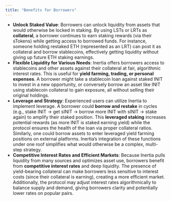 ```yaml
---
title: "Benefits for Borrowers"
---
```


- **Unlock Staked Value**: Borrowers can unlock liquidity from assets that would otherwise be locked in staking. By using LSTs or LRTs as **collateral**, a borrower continues to earn staking rewards (via their sTokens) while getting access to borrowed funds. For instance, someone holding restaked ETH (represented as an LRT) can post it as collateral and borrow stablecoins, effectively getting liquidity without giving up future ETH staking earnings.
- **Flexible Liquidity for Various Needs**: Inertia offers borrowers access to stablecoins and other assets against their collateral at fair, algorithmic interest rates. This is useful for **yield farming, trading, or personal expenses**. A borrower might take a stablecoin loan against staked INIT to invest in a new opportunity, or conversely borrow an asset like INIT using stablecoin collateral to gain exposure, all without selling their original holdings.
- **Leverage and Strategy**: Experienced users can utilize Inertia to implement leverage. A borrower could **borrow and restake** in cycles (e.g., stake INIT → get sINIT → borrow more INIT with sINIT → stake again) to amplify their staked position. This **leveraged staking** increases potential rewards (as more INIT is staked earning yield) while the protocol ensures the health of the loan via proper collateral ratios. Similarly, one could borrow assets to enter leveraged yield farming positions on external platforms. Inertia’s integration of these functions under one roof simplifies what would otherwise be a complex, multi-step strategy.
- **Competitive Interest Rates and Efficient Markets**: Because Inertia pulls liquidity from many sources and optimizes asset use, borrowers benefit from **competitive interest rates** and deep liquidity. The presence of yield-bearing collateral can make borrowers less sensitive to interest costs (since their collateral is earning), creating a more efficient market. Additionally, the protocol may adjust interest rates algorithmically to balance supply and demand, giving borrowers clarity and potentially lower rates on popular pairs.